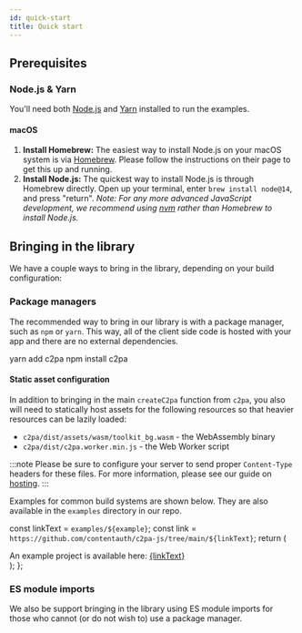 ```yaml
---
id: quick-start
title: Quick start
---
```



## Prerequisites

### Node.js & Yarn

You'll need both [Node.js](https://nodejs.org/) and [Yarn](https://yarnpkg.com/) installed to run the examples.

#### macOS

1. **Install Homebrew:** The easiest way to install Node.js on your macOS system is via [Homebrew](https://brew.sh/).
   Please follow the instructions on their page to get this up and running.
1. **Install Node.js:** The quickest way to install Node.js is through Homebrew directly. Open up your terminal,
   enter `brew install node@14`, and press "return". _Note: For any more advanced JavaScript development, we recommend
   using [nvm](https://github.com/nvm-sh/nvm) rather than Homebrew to install Node.js._

## Bringing in the library

We have a couple ways to bring in the library, depending on your build configuration:

### Package managers

The recommended way to bring in our library is with a package manager, such as `npm` or `yarn`. This way, all of the
client side code is hosted with your app and there are no external dependencies.

<Tabs>
  <TabItem value="yarn" label="Yarn" default>
    <CodeBlock>yarn add c2pa</CodeBlock>
  </TabItem>
  <TabItem value="npm" label="NPM">
    <CodeBlock>npm install c2pa</CodeBlock>
  </TabItem>
</Tabs>

#### Static asset configuration

In addition to bringing in the main `createC2pa` function from `c2pa`, you also will need to statically host
assets for the following resources so that heavier resources can be lazily loaded:

- `c2pa/dist/assets/wasm/toolkit_bg.wasm` - the WebAssembly binary
- `c2pa/dist/c2pa.worker.min.js` - the Web Worker script

:::note
Please be sure to configure your server to send proper `Content-Type` headers for these files. For more information,
please see our guide on [hosting](../guides/hosting).
:::

Examples for common build systems are shown below. They are also available in the `examples` directory in our repo.

  const linkText = `examples/${example}`;
  const link = `https://github.com/contentauth/c2pa-js/tree/main/${linkText}`;
  return (
    <div className="example-link">
      An example project is available here: <a href={link}>{linkText}</a>
    </div>
  );
};

<Tabs lazy>
  <TabItem value="vite" label="Vite" default>
    <Sandbox file="/examples/quick-start/main.ts" />
  </TabItem>
  <TabItem value="rollup" label="Rollup">
    <Sandbox example="minimal-ts-rollup" file="/src/main.ts" browserPath="/" />
  </TabItem>
  <TabItem value="webpack" label="Webpack">
    <Sandbox example="minimal-ts-webpack" file="/src/main.ts" browserPath="/" />
  </TabItem>
</Tabs>

### ES module imports

We also be support bringing in the library using ES module imports for those who cannot (or do not wish to) use a package manager.

<Sandbox example="esm-imports" file="/index.html" />
